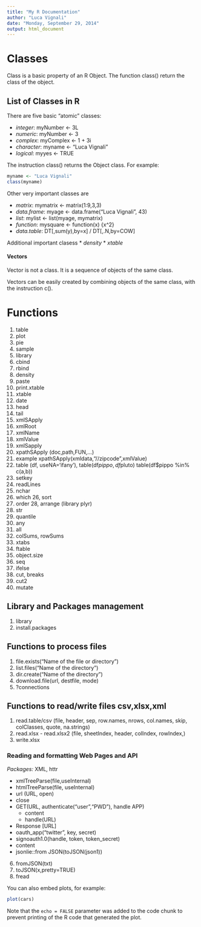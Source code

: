 ```yaml
---
title: "My R Documentation"
author: "Luca Vignali"
date: "Monday, September 29, 2014"
output: html_document
---
```


# Classes
Class is a basic property of an R Object. The function class()
return the class of the object.

## List of Classes in R

There are five basic "atomic" classes:


* _integer_:    myNumber <- 3L
* _numeric_:    myNumber <- 3
* _complex_:    myComplex <- 1 + 3i
* _character_:  myname <- "Luca Vignali"
* _logical_:    myyes <- TRUE

The instruction class() returns the Object class. For example:

```r
myname <- "Luca Vignali"
class(myname)
```

Other very important classes are

* _matrix_:     mymatrix <- matrix(1:9,3,3)
* _data.frame_: myage <- data.frame("Luca Vignali", 43)
* _list_:       mylist <- list(myage, mymatrix)
* _function_:   mysquare <- function(x) {x^2}
* _data.table_: DT[,sum(y),by=x] / DT[,.N,by=COW]

Additional important clasess
* _density_ 
* _xtable_

#### Vectors
Vector is not a class. It is a sequence of objects of the same class.

Vectors can be easily created by combining objects of the same class,
with the instruction c(). 



# Functions
1. table
2. plot
3. pie
4. sample
5. library
6. cbind
7. rbind 
8. density
9. paste
10. print.xtable
11. xtable
12. date
13. head
14. tail
15. xmlSApply
16. xmlRoot
17. xmlName
18. xmlValue
19. xmlSapply
20. xpathSApply (doc,path,FUN,...) 
  1. example xpathSApply(xmldata,"//zipcode",xmlValue)
21. table (df, useNA='ifany'), table(df$pippo,df$pluto) table(df$pippo %in% c(a,b))
22. setkey
23. readLines
24. nchar
25. which
26, sort
27. order
28, arrange (library plyr)
29. str
30. quantile
31. any
32. all
33. colSums, rowSums
34. xtabs
35. ftable
36. object.size
37. seq
38. ifelse
39. cut, breaks
40. cut2 
41. mutate



## Library and Packages management
1. library
2. install.packages

## Functions to process files
1. file.exists("Name of the file or directory")
2. list.files("Name of the directory")
3. dir.create("Name of the directory")
4. download.file(url, destfile, mode)
5. ?connections

## Functions to read/write files csv,xlsx,xml

1. read.table/csv (file, header, sep, row.names, nrows, col.names, skip, colClasses, quote, na.strings)
2. read.xlsx - read.xlsx2 (file, sheetIndex, header, colIndex, rowIndex,)
3. write.xlsx

### Reading and formatting Web Pages and API
_Packages:_ XML, httr

* xmlTreeParse(file,useInternal)
* htmlTreeParse(file, useInternal)
* url (URL, open)
* close
* GET(URL, authenticate("user","PWD"), handle APP)
  * content
  * handle(URL)
* Response [URL]
* oauth_app("twitter", key, secret)
* signoauth1.0(handle, token, token_secret)
* content
* jsonlie::from JSON(toJSON(json1))


6. fromJSON(txt)
7. toJSON(x,pretty=TRUE)
8. fread




You can also embed plots, for example:

```r
plot(cars)
```

Note that the `echo = FALSE` parameter was added to the code chunk to prevent printing of the R code that generated the plot.
